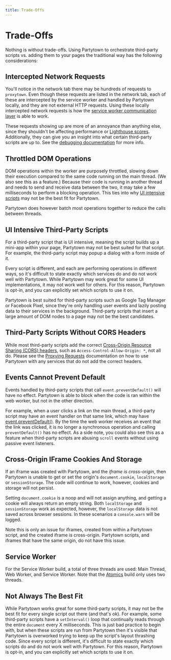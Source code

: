 ```yaml
---
title: Trade-Offs
---
```


# Trade-Offs

Nothing is without trade-offs. Using Partytown to orchestrate third-party scripts vs. adding them to your pages the traditional way has the following considerations:

## Intercepted Network Requests

You'll notice in the network tab there may be hundreds of requests to `proxytown`. Even though these requests are listed in the network tab, each of these are intercepted by the service worker and handled by Partytown locally, and they are not external HTTP requests. Using these locally intercepted network requests is how the [service worker communication layer](/how-does-partytown-work#service-worker) is able to work.

These requests showing up are more of an annoyance than anything else, since they shouldn't be affecting performance or [Lighthouse scores](https://web.dev/performance-scoring/). Additionally, they can give you an insight into what certain third-party scripts are up to. See the [debugging documentation](/debugging) for more info.

## Throttled DOM Operations

DOM operations within the worker are purposely throttled, slowing down their execution compared to the same code running on the main thread. (We also see this as a feature.) Because their code is running in another thread and needs to send and receive data between the two, it may take a few milliseconds to perform a blocking operation. This ties into why [UI intensive scripts](#ui-intensive-third-party-scripts) may not be the best fit for Partytown.

Partytown does however batch most operations together to reduce the calls between threads.

## UI Intensive Third-Party Scripts

For a third-party script that is UI intensive, meaning the script builds up a mini-app within your page, Partytown may not be best suited for that script. For example, the third-party script may popup a dialog with a form inside of it.

Every script is different, and each are performing operations in different ways, so it's difficult to state exactly which services do and do not work well with Partytown. While Partytown may work great for some UI implementations, it may not work well for others. For this reason, Partytown is opt-in, and you can explicitly set which scripts to use it on.

Partytown is best suited for third-party scripts such as Google Tag Manager or Facebook Pixel, since they're only handling user events and lazily posting data to their services in the background. Third-party scripts that insert a large amount of DOM nodes to a page may not be the best candidates.

## Third-Party Scripts Without CORS Headers

While most third-party scripts add the correct [Cross-Origin Resource Sharing (CORS) headers](https://developer.mozilla.org/en-US/docs/Web/HTTP/CORS), such as `Access-Control-Allow-Origin: *`, not all do. Please see the [Proxying Requests](/proxying-requests) documentation on how to use Partytown with any services that do not add the correct headers.

## Events Cannot Prevent Default

Events handled by third-party scripts that call `event.preventDefault()` will have no effect. Partytown is able to block when the code is ran within the web worker, but not in the other direction.

For example, when a user clicks a link on the main thread, a third-party script may have an event handler on that same link, which may have [event.preventDefault()](https://developer.mozilla.org/en-US/docs/Web/API/Event/preventDefault). By the time the web worker receives an event that the link was clicked, it is no longer a synchronous operation and calling `preventDefault()` has no effect. As a side note, you could also see this as a feature when third-party scripts are abusing `scroll` events without using passive event listeners.

## Cross-Origin IFrame Cookies And Storage

If an iframe was created with Partytown, and the _iframe is cross-origin_, then Partytown is unable to get or set the origin's `document.cookie`, `localStorage` or `sessionStorage`. The code will continue to work, however, cookies and storage will not persist.

Setting `document.cookie` is a noop and will not assign anything, and getting a cookie will always return an empty string. Both `localStorage` and `sessionStorage` work as expected, however, the `localStorage` data is not saved across browser sessions. In these scenarios a `console.warn` will be logged.

Note this is only an issue for iframes, created from within a Partytown script, and the created iframe is cross-origin. Partytown scripts, and iframes that have the same origin, do not have this issue.

## Service Worker

For the Service Worker build, a total of three threads are used: Main Thread, Web Worker, and Service Worker. Note that the [Atomics](/atomics) build only uses two threads.

## Not Always The Best Fit

While Partytown works great for some third-party scripts, it may not be the best fit for every single script out there (and that's ok). For example, some third-party scripts have a `setInterval()` loop that continually reads through the entire `document` every X milliseconds. This is just bad practice to begin with, but when these scripts are run from Partytown then it's visible that Partytown is overworked trying to keep up the script's layout thrashing code. Since every script is different, it's difficult to state exactly which scripts do and do not work well with Partytown. For this reason, Partytown is opt-in, and you can explicitly set which scripts to use it on.
